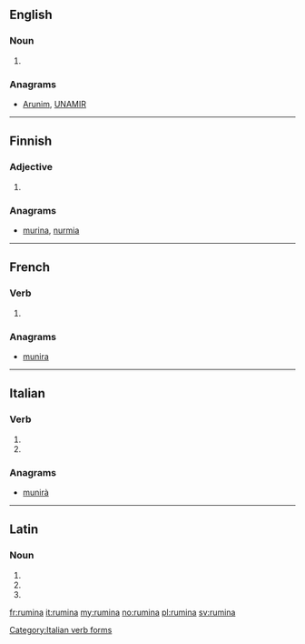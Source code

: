 ==English==

===Noun===
{{head|en|plural}}

# {{plural of|rumen|lang=en}}

===Anagrams===
* [[Arunim#English|Arunim]], [[UNAMIR#English|UNAMIR]]

----

==Finnish==

===Adjective===
{{head|fi}}

# {{fi-form of|type=adjective|case=essive|pl=plural|ruma}}

===Anagrams===
* [[murina#Finnish|murina]], [[nurmia#Finnish|nurmia]]

----

==French==

===Verb===
{{fr-verb-form}}

# {{conjugation of|ruminer||3|s|[[past historic]]|lang=fr}}

===Anagrams===
* [[munira#French|munira]]

----

==Italian==

===Verb===
{{head|it}}

# {{conjugation of|ruminare||3|s|pres|ind|lang=it}}
# {{conjugation of|ruminare||2|s|imp|lang=it}}

===Anagrams===
* [[munirà#Italian|munirà]]

[[Category:Italian verb forms]]

----

==Latin==

===Noun===
{{la-noun-form|rūmina}}

# {{inflection of|rūmen||nom|p|lang=la}}
# {{inflection of|rūmen||acc|p|lang=la}}
# {{inflection of|rūmen||voc|p|lang=la}}

[[fr:rumina]]
[[it:rumina]]
[[my:rumina]]
[[no:rumina]]
[[pl:rumina]]
[[sv:rumina]]
